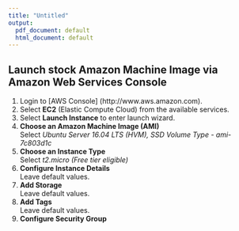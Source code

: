 ```yaml
---
title: "Untitled"
output:
  pdf_document: default
  html_document: default
---
```

## Launch stock Amazon Machine Image via Amazon Web Services Console

1. Login to [AWS Console] (http://www.aws.amazon.com).
2. Select **EC2** (Elastic Compute Cloud) from the available services.
3. Select **Launch Instance** to enter launch wizard.
  1. **Choose an Amazon Machine Image (AMI)**  
    Select *Ubuntu Server 16.04 LTS (HVM), SSD Volume Type - ami-7c803d1c*
  2. **Choose an Instance Type**  
    Select *t2.micro (Free tier eligible)*
  3. **Configure Instance Details**  
    Leave default values.
  4. **Add Storage**  
    Leave default values.
  5. **Add Tags**  
    Leave default values.
  6. **Configure Security Group**  
